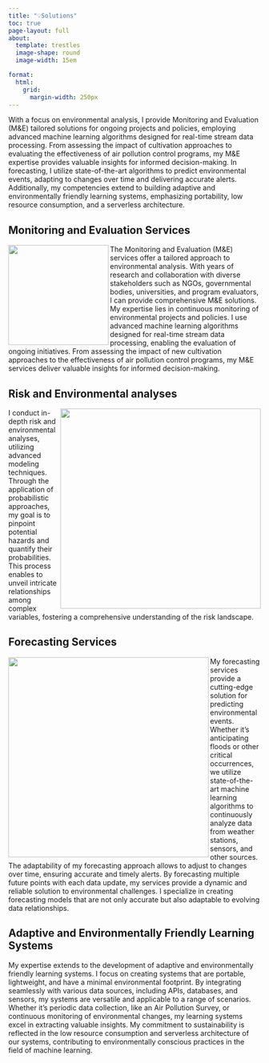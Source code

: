 ```yaml
---
title: "💡Solutions"
toc: true
page-layout: full
about: 
  template: trestles
  image-shape: round
  image-width: 15em

format:
  html:
    grid:
      margin-width: 250px
---
```


::: justify
With a focus on environmental analysis, I provide Monitoring and Evaluation (M&E) tailored solutions for ongoing projects and policies, employing advanced machine learning algorithms designed for real-time stream data processing. From assessing the impact of cultivation approaches to evaluating the effectiveness of air pollution control programs, my M&E expertise provides valuable insights for informed decision-making. In forecasting, I utilize state-of-the-art algorithms to predict environmental events, adapting to changes over time and delivering accurate alerts. Additionally, my competencies extend to building adaptive and environmentally friendly learning systems, emphasizing portability, low resource consumption, and a serverless architecture. 
:::

## Monitoring and Evaluation Services
<img src="../gallery/r_logo.png" class="padded-image rounded-image" width="200" align="left"/>

::: justify
The Monitoring and Evaluation (M&E) services offer a tailored approach to environmental analysis. With years of research and collaboration with diverse stakeholders such as NGOs, governmental bodies, universities, and program evaluators, I can provide comprehensive M&E solutions. My expertise lies in continuous monitoring of environmental projects and policies. I use advanced machine learning algorithms designed for real-time stream data processing, enabling the evaluation of ongoing initiatives. From assessing the impact of new cultivation approaches to the effectiveness of air pollution control programs, my M&E services deliver valuable insights for informed decision-making.
:::

## Risk and Environmental analyses 

<img src="./gallery/appAhmed.png" width="400" align="right"/>

::: justify
I conduct in-depth risk and environmental analyses, utilizing advanced modeling techniques. Through the application of probabilistic approaches, my goal is to pinpoint potential hazards and quantify their probabilities. This process enables to unveil intricate relationships among complex variables, fostering a comprehensive understanding of the risk landscape.
:::

## Forecasting Services 

<img src="./gallery/predInt.png" width="400" align="left"/>

::: justify
My forecasting services provide a cutting-edge solution for predicting environmental events. Whether it's anticipating floods or other critical occurrences, we utilize state-of-the-art machine learning algorithms to continuously analyze data from weather stations, sensors, and other sources. The adaptability of my forecasting approach allows to adjust to changes over time, ensuring accurate and timely alerts. By forecasting multiple future points with each data update, my services provide a dynamic and reliable solution to environmental challenges. I specialize in creating forecasting models that are not only accurate but also adaptable to evolving data relationships.
:::

## Adaptive and Environmentally Friendly Learning Systems

::: justify
My expertise extends to the development of adaptive and environmentally friendly learning systems. I focus on creating systems that are portable, lightweight, and have a minimal environmental footprint. By integrating seamlessly with various data sources, including APIs, databases, and sensors, my systems are versatile and applicable to a range of scenarios. Whether it's periodic data collection, like an Air Pollution Survey, or continuous monitoring of environmental changes, my learning systems excel in extracting valuable insights. My commitment to sustainability is reflected in the low resource consumption and serverless architecture of our systems, contributing to environmentally conscious practices in the field of machine learning.
:::

